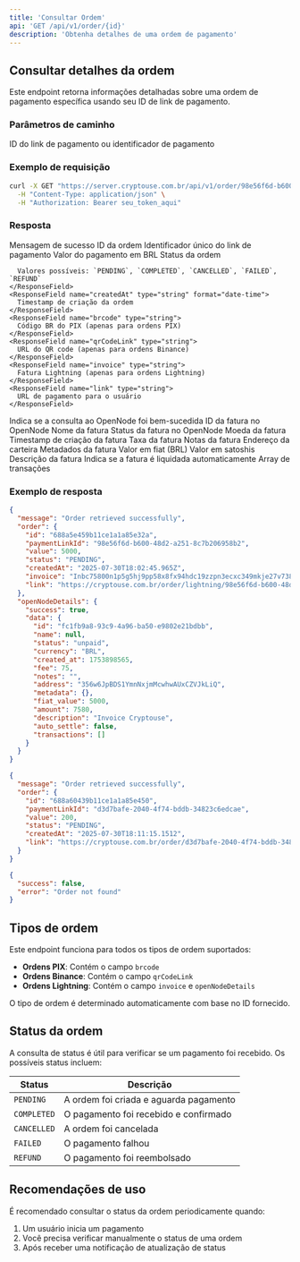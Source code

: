 ```yaml
---
title: 'Consultar Ordem'
api: 'GET /api/v1/order/{id}'
description: 'Obtenha detalhes de uma ordem de pagamento'
---
```


## Consultar detalhes da ordem

Este endpoint retorna informações detalhadas sobre uma ordem de pagamento específica usando seu ID de link de pagamento.

### Parâmetros de caminho

<ParamField path="id" type="string" required>
  ID do link de pagamento ou identificador de pagamento
</ParamField>

### Exemplo de requisição

```bash
curl -X GET "https://server.cryptouse.com.br/api/v1/order/98e56f6d-b600-48d2-a251-8c7b206958b2" \
  -H "Content-Type: application/json" \
  -H "Authorization: Bearer seu_token_aqui"
```

### Resposta

<ResponseField name="message" type="string">
  Mensagem de sucesso
</ResponseField>

<ResponseField name="order" type="object">
  <Expandable title="Propriedades">
    <ResponseField name="id" type="string">
      ID da ordem
    </ResponseField>
    <ResponseField name="paymentLinkId" type="string">
      Identificador único do link de pagamento
    </ResponseField>
    <ResponseField name="value" type="number">
      Valor do pagamento em BRL
    </ResponseField>
    <ResponseField name="status" type="string">
      Status da ordem
      
      Valores possíveis: `PENDING`, `COMPLETED`, `CANCELLED`, `FAILED`, `REFUND`
    </ResponseField>
    <ResponseField name="createdAt" type="string" format="date-time">
      Timestamp de criação da ordem
    </ResponseField>
    <ResponseField name="brcode" type="string">
      Código BR do PIX (apenas para ordens PIX)
    </ResponseField>
    <ResponseField name="qrCodeLink" type="string">
      URL do QR code (apenas para ordens Binance)
    </ResponseField>
    <ResponseField name="invoice" type="string">
      Fatura Lightning (apenas para ordens Lightning)
    </ResponseField>
    <ResponseField name="link" type="string">
      URL de pagamento para o usuário
    </ResponseField>
  </Expandable>
</ResponseField>

<ResponseField name="openNodeDetails" type="object">
  <Expandable title="Propriedades (apenas para ordens Lightning)">
    <ResponseField name="success" type="boolean">
      Indica se a consulta ao OpenNode foi bem-sucedida
    </ResponseField>
    <ResponseField name="data" type="object">
      <Expandable title="Dados do OpenNode">
        <ResponseField name="id" type="string">
          ID da fatura no OpenNode
        </ResponseField>
        <ResponseField name="name" type="string" nullable>
          Nome da fatura
        </ResponseField>
        <ResponseField name="status" type="string">
          Status da fatura no OpenNode
        </ResponseField>
        <ResponseField name="currency" type="string">
          Moeda da fatura
        </ResponseField>
        <ResponseField name="created_at" type="number">
          Timestamp de criação da fatura
        </ResponseField>
        <ResponseField name="fee" type="number">
          Taxa da fatura
        </ResponseField>
        <ResponseField name="notes" type="string">
          Notas da fatura
        </ResponseField>
        <ResponseField name="address" type="string">
          Endereço da carteira
        </ResponseField>
        <ResponseField name="metadata" type="object">
          Metadados da fatura
        </ResponseField>
        <ResponseField name="fiat_value" type="number">
          Valor em fiat (BRL)
        </ResponseField>
        <ResponseField name="amount" type="number">
          Valor em satoshis
        </ResponseField>
        <ResponseField name="description" type="string">
          Descrição da fatura
        </ResponseField>
        <ResponseField name="auto_settle" type="boolean">
          Indica se a fatura é liquidada automaticamente
        </ResponseField>
        <ResponseField name="transactions" type="array">
          Array de transações
        </ResponseField>
      </Expandable>
    </ResponseField>
  </Expandable>
</ResponseField>

### Exemplo de resposta

<CodeGroup>

```json Sucesso - Ordem Lightning (200)
{
  "message": "Order retrieved successfully",
  "order": {
    "id": "688a5e459b11ce1a1a85e32a",
    "paymentLinkId": "98e56f6d-b600-48d2-a251-8c7b206958b2",
    "value": 5000,
    "status": "PENDING",
    "createdAt": "2025-07-30T18:02:45.965Z",
    "invoice": "Inbc75800n1p5g5hj9pp58x8fx94hdc19zzpn3ecxc349mkje27v738a981ztczeqq2y0cmvsdquf9h8vmmfvdjjqsmj09c8gmm4wdjscqzysxqzjhsp54qv2q6at8hges7cvsjtzhqfucdjqelhe5e184a4a3hn14sdcy",
    "link": "https://cryptouse.com.br/order/lightning/98e56f6d-b600-48d2-a251-8c7b206958b2"
  },
  "openNodeDetails": {
    "success": true,
    "data": {
      "id": "fc1fb9a8-93c9-4a96-ba50-e9802e21bdbb",
      "name": null,
      "status": "unpaid",
      "currency": "BRL",
      "created_at": 1753898565,
      "fee": 75,
      "notes": "",
      "address": "356w6JpBDS1YmnNxjmMcwhwAUxCZVJkLiQ",
      "metadata": {},
      "fiat_value": 5000,
      "amount": 7580,
      "description": "Invoice Cryptouse",
      "auto_settle": false,
      "transactions": []
    }
  }
}
```

```json Sucesso - Ordem PIX (200)
{
  "message": "Order retrieved successfully",
  "order": {
    "id": "688a60439b11ce1a1a85e450",
    "paymentLinkId": "d3d7bafe-2040-4f74-bddb-34823c6edcae",
    "value": 200,
    "status": "PENDING",
    "createdAt": "2025-07-30T18:11:15.1512",
    "link": "https://cryptouse.com.br/order/d3d7bafe-2040-4f74-bddb-34823c6edcae"
  }
}
```

```json Ordem não encontrada (404)
{
  "success": false,
  "error": "Order not found"
}
```

</CodeGroup>

## Tipos de ordem

Este endpoint funciona para todos os tipos de ordem suportados:

- **Ordens PIX**: Contém o campo `brcode`
- **Ordens Binance**: Contém o campo `qrCodeLink`
- **Ordens Lightning**: Contém o campo `invoice` e `openNodeDetails`

O tipo de ordem é determinado automaticamente com base no ID fornecido.

## Status da ordem

A consulta de status é útil para verificar se um pagamento foi recebido. Os possíveis status incluem:

| Status | Descrição |
|--------|-----------|
| `PENDING` | A ordem foi criada e aguarda pagamento |
| `COMPLETED` | O pagamento foi recebido e confirmado |
| `CANCELLED` | A ordem foi cancelada |
| `FAILED` | O pagamento falhou |
| `REFUND` | O pagamento foi reembolsado |

## Recomendações de uso

É recomendado consultar o status da ordem periodicamente quando:

1. Um usuário inicia um pagamento
2. Você precisa verificar manualmente o status de uma ordem
3. Após receber uma notificação de atualização de status 